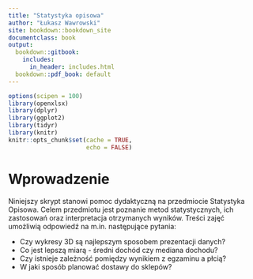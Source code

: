 ```yaml
---
title: "Statystyka opisowa"
author: "Łukasz Wawrowski"
site: bookdown::bookdown_site
documentclass: book
output:
  bookdown::gitbook: 
    includes:
      in_header: includes.html
  bookdown::pdf_book: default
---
```


```r
options(scipen = 100)
library(openxlsx)
library(dplyr)
library(ggplot2)
library(tidyr)
library(knitr)
knitr::opts_chunk$set(cache = TRUE, 
                      echo = FALSE)
```


# Wprowadzenie {-}

Niniejszy skrypt stanowi pomoc dydaktyczną na przedmiocie Statystyka Opisowa. Celem przedmiotu jest poznanie metod statystycznych, ich zastosowań oraz interpretacja otrzymanych wyników. Treści zajęć umożliwią odpowiedź na m.in. następujące pytania:

- Czy wykresy 3D są najlepszym sposobem prezentacji danych?
- Co jest lepszą miarą - średni dochód czy mediana dochodu?
- Czy istnieje zależność pomiędzy wynikiem z egzaminu a płcią?
- W jaki sposób planować dostawy do sklepów?


